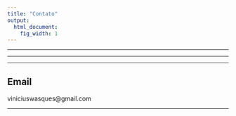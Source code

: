 ```yaml
---
title: "Contato"
output:
  html_document:
    fig_width: 1
---
```



----

<!-- ## Endereço

<!-- Rua Sergio Buarque de Holanda, 651 - Sala: 234

<!-- Cidade Universitária, Campinas/SP - Brasil

<!-- CEP: 13083-859 -->

----

<!-- ## Telefone

<!-- Interno/Externo: 16077 / 3251-6077 -->

----

## Email

viniciuswasques@gmail.com

----

<!--## Redes sociais -->


